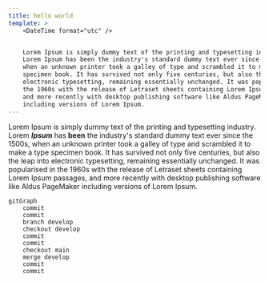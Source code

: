 ```yaml
---
title: hello world
template: >
    <DateTime format="utc" />


    Lorem Ipsum is simply dummy text of the printing and typesetting industry.
    Lorem Ipsum has been the industry's standard dummy text ever since the 1500s,
    when an unknown printer took a galley of type and scrambled it to make a type
    specimen book. It has survived not only five centuries, but also the leap into
    electronic typesetting, remaining essentially unchanged. It was popularised in
    the 1960s with the release of Letraset sheets containing Lorem Ipsum passages,
    and more recently with desktop publishing software like Aldus PageMaker
    including versions of Lorem Ipsum.
---
```


Lorem Ipsum is simply dummy text of the printing and typesetting industry. Lorem **_Ipsum_** has **been** the industry's standard dummy text ever since the 1500s, when an unknown printer took a galley of type and scrambled it to make a type specimen book. It has survived not only five centuries, but also the leap into electronic typesetting, remaining essentially unchanged. It was popularised in the 1960s with the release of Letraset sheets containing Lorem Ipsum passages, and more recently with desktop publishing software like Aldus PageMaker including versions of Lorem Ipsum.

```mermaid
gitGraph
    commit
    commit
    branch develop
    checkout develop
    commit
    commit
    checkout main
    merge develop
    commit
    commit
```
